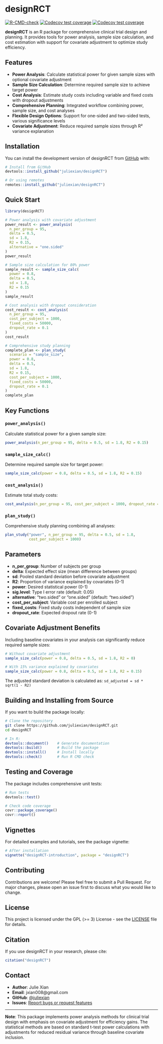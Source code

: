 # designRCT

<!-- badges: start -->
[![R-CMD-check](https://github.com/juliexian/designRCT/actions/workflows/R-CMD-check.yaml/badge.svg)](https://github.com/juliexian/designRCT/actions/workflows/R-CMD-check.yaml)
[![Codecov test coverage](https://codecov.io/gh/juliexian/designRCT/branch/main/graph/badge.svg)](https://codecov.io/gh/juliexian/designRCT?branch=main)
[![Codecov test coverage](https://codecov.io/gh/juliexian/designRCT/graph/badge.svg)](https://app.codecov.io/gh/juliexian/designRCT)
<!-- badges: end -->

**designRCT** is an R package for comprehensive clinical trial design and planning. It provides tools for power analysis, sample size calculation, and cost estimation with support for covariate adjustment to optimize study efficiency.

## Features

- **Power Analysis**: Calculate statistical power for given sample sizes with optional covariate adjustment
- **Sample Size Calculation**: Determine required sample size to achieve target power
- **Cost Analysis**: Estimate study costs including variable and fixed costs with dropout adjustments
- **Comprehensive Planning**: Integrated workflow combining power, sample size, and cost analyses
- **Flexible Design Options**: Support for one-sided and two-sided tests, various significance levels
- **Covariate Adjustment**: Reduce required sample sizes through R² variance explanation

## Installation

You can install the development version of designRCT from [GitHub](https://github.com/) with:

```r
# Install from GitHub
devtools::install_github("juliexian/designRCT")

# Or using remotes
remotes::install_github("juliexian/designRCT")
```

## Quick Start

```r
library(designRCT)

# Power analysis with covariate adjustment
power_result <- power_analysis(
  n_per_group = 95, 
  delta = 0.5, 
  sd = 1.8, 
  R2 = 0.15,
  alternative = "one.sided"
)
power_result

# Sample size calculation for 80% power
sample_result <- sample_size_calc(
  power = 0.8, 
  delta = 0.5, 
  sd = 1.8, 
  R2 = 0.15
)
sample_result

# Cost analysis with dropout consideration
cost_result <- cost_analysis(
  n_per_group = 95,
  cost_per_subject = 1000,
  fixed_costs = 50000,
  dropout_rate = 0.1
)
cost_result

# Comprehensive study planning
complete_plan <- plan_study(
  scenario = "sample_size",
  power = 0.8,
  delta = 0.5,
  sd = 1.8,
  R2 = 0.15,
  cost_per_subject = 1000,
  fixed_costs = 50000,
  dropout_rate = 0.1
)
complete_plan
```

## Key Functions

### `power_analysis()`
Calculate statistical power for a given sample size:
```r
power_analysis(n_per_group = 95, delta = 0.5, sd = 1.8, R2 = 0.15)
```

### `sample_size_calc()`
Determine required sample size for target power:
```r
sample_size_calc(power = 0.8, delta = 0.5, sd = 1.8, R2 = 0.15)
```

### `cost_analysis()`
Estimate total study costs:
```r
cost_analysis(n_per_group = 95, cost_per_subject = 1000, dropout_rate = 0.1)
```

### `plan_study()`
Comprehensive study planning combining all analyses:
```r
plan_study("power", n_per_group = 95, delta = 0.5, sd = 1.8, 
           cost_per_subject = 1000)
```

## Parameters

- **n_per_group**: Number of subjects per group
- **delta**: Expected effect size (mean difference between groups)
- **sd**: Pooled standard deviation before covariate adjustment
- **R2**: Proportion of variance explained by covariates (0-1)
- **power**: Desired statistical power (0-1)
- **sig.level**: Type I error rate (default: 0.05)
- **alternative**: "two.sided" or "one.sided" (default: "two.sided")
- **cost_per_subject**: Variable cost per enrolled subject
- **fixed_costs**: Fixed study costs independent of sample size
- **dropout_rate**: Expected dropout rate (0-1)

## Covariate Adjustment Benefits

Including baseline covariates in your analysis can significantly reduce required sample sizes:

```r
# Without covariate adjustment
sample_size_calc(power = 0.8, delta = 0.5, sd = 1.8, R2 = 0)

# With 15% variance explained by covariates
sample_size_calc(power = 0.8, delta = 0.5, sd = 1.8, R2 = 0.15)
```

The adjusted standard deviation is calculated as: `sd_adjusted = sd * sqrt(1 - R2)`

## Building and Installing from Source

If you want to build the package locally:

```bash
# Clone the repository
git clone https://github.com/juliexian/designRCT.git
cd designRCT

# In R:
devtools::document()    # Generate documentation
devtools::build()       # Build the package
devtools::install()     # Install locally
devtools::check()       # Run R CMD check
```

## Testing and Coverage

The package includes comprehensive unit tests:

```r
# Run tests
devtools::test()

# Check code coverage
covr::package_coverage()
covr::report()
```

## Vignettes

For detailed examples and tutorials, see the package vignette:

```r
# After installation
vignette("designRCT-introduction", package = "designRCT")
```

## Contributing

Contributions are welcome! Please feel free to submit a Pull Request. For major changes, please open an issue first to discuss what you would like to change.

## License

This project is licensed under the GPL (>= 3) License - see the [LICENSE](LICENSE) file for details.

## Citation

If you use designRCT in your research, please cite:

```r
citation("designRCT")
```

## Contact

- **Author**: Julie Xian
- **Email**: jxian008@gmail.com
- **GitHub**: [@juliexian](https://github.com/juliexian)
- **Issues**: [Report bugs or request features](https://github.com/juliexian/designRCT/issues)

---

**Note**: This package implements power analysis methods for clinical trial design with emphasis on covariate adjustment for efficiency gains. The statistical methods are based on standard t-test power calculations with adjustments for reduced residual variance through baseline covariate inclusion.
